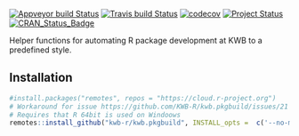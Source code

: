 [![Appveyor build Status](https://ci.appveyor.com/api/projects/status/github/KWB-R/kwb.pkgbuild?branch=master&svg=true)](https://ci.appveyor.com/project/KWB-R/kwb-pkgbuild/branch/master)
[![Travis build Status](https://travis-ci.org/KWB-R/kwb.pkgbuild.svg?branch=master)](https://travis-ci.org/KWB-R/kwb.pkgbuild)
[![codecov](https://codecov.io/github/KWB-R/kwb.pkgbuild/branch/master/graphs/badge.svg)](https://codecov.io/github/KWB-R/kwb.pkgbuild)
[![Project Status](https://img.shields.io/badge/lifecycle-experimental-orange.svg)](https://www.tidyverse.org/lifecycle/#experimental)
[![CRAN_Status_Badge](https://www.r-pkg.org/badges/version/kwb.pkgbuild)]()

Helper functions for automating R package development at KWB
to a predefined style.

## Installation

```r
#install.packages("remotes", repos = "https://cloud.r-project.org")
# Workaround for issue https://github.com/KWB-R/kwb.pkgbuild/issues/21 
# Requires that R 64bit is used on Windoows
remotes::install_github("kwb-r/kwb.pkgbuild", INSTALL_opts =  c('--no-multiarch'))
```
